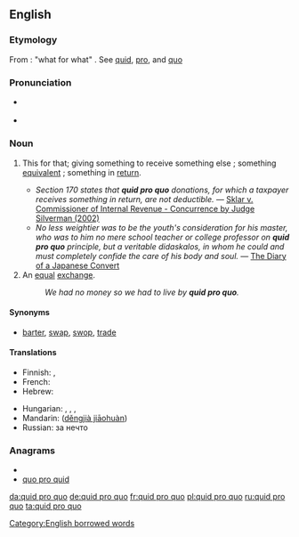 {{was wotd|2009|August|17}}
==English==

===Etymology===
From {{etyl|la|en}} : "what for what" . See [[quid#Latin|quid]], [[pro#Latin|pro]], and [[quo#Latin|quo]]

===Pronunciation===
* {{a|UK}} {{IPA|/ˌkwɪd.pɹəʊˈkwəʊ/}}
* {{a|US}} {{IPA|/ˌkwɪd.pɹoʊˈkwoʊ/}}

===Noun===
{{en-noun|sg=[[quid]] [[pro]] [[quo]]|pl=quid pro quos|pl2=quae pro quibus|pl3=quid pro quibus|pl4=quid pro quibus}}

# {{legal}} This for that; giving something to receive something else ; something [[equivalent]] ; something in [[return]].
#*''Section 170 states that '''quid pro quo''' donations, for which a taxpayer receives something in return, are not deductible.'' &mdash; [[s:Sklar v. Commissioner of Internal Revenue - Concurrence by Judge Silverman (2002)|Sklar v. Commissioner of Internal Revenue - Concurrence by Judge Silverman (2002)]]
#*''No less weightier was to be the youth's consideration for his master, who was to him no mere school teacher or college professor on '''quid pro quo''' principle, but a veritable didaskalos, in whom he could and must completely confide the care of his body and soul.'' &mdash; [[s:The Diary of a Japanese Convert|The Diary of a Japanese Convert]]
# An [[equal]] [[exchange]].
#: ''We had no money so we had to live by '''quid pro quo'''.''

====Synonyms====
* {{sense|an equal exchange}} [[barter]], [[swap]], [[swop]], [[trade]]

====Translations====
{{trans-top|this for that}}
* Finnish: {{t-|fi|vaihtokauppa}}, {{t|fi|vastasuoritus}}
* French: {{t+|fr|contrepartie|f}}
* Hebrew: {{t|he|יד רוחצת יד}}
{{trans-mid}}
* Hungarian: {{t|hu|viszontszolgáltatás}}, {{t|hu|ellenszolgáltatás}}, {{t|hu|egyenérték}}, {{t|hu|ellenérték}}
* Mandarin: {{zh-ts|等價交換|等价交换}} ([[děngjià jiāohuàn]])
* Russian: {{t+|ru|нечто}} за нечто
{{trans-bottom}}

{{checktrans-top}}
{{checktrans-bottom}}

===Anagrams===
* {{alphagram|dioopqqruu}}
* [[quo pro quid#English|quo pro quid]]

[[Category:English borrowed words]]

[[da:quid pro quo]]
[[de:quid pro quo]]
[[fr:quid pro quo]]
[[pl:quid pro quo]]
[[ru:quid pro quo]]
[[ta:quid pro quo]]